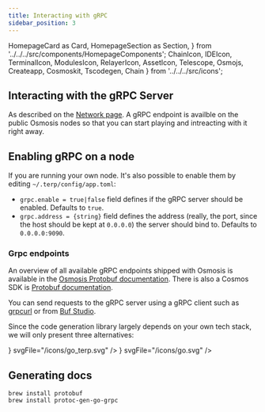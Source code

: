 ```yaml
---
title: Interacting with gRPC
sidebar_position: 3
---
```


  HomepageCard as Card,
  HomepageSection as Section,
} from '../../../src/components/HomepageComponents';
  ChainIcon,
  IDEIcon,
  TerminalIcon,
  ModulesIcon,
  RelayerIcon,
  AssetIcon,
  Telescope,
  Osmojs,
  Createapp,
  Cosmoskit,
  Tscodegen,
  Chain
} from '../../../src/icons';


## Interacting with the gRPC Server

As described on the [Network page](../../networks). A gRPC endpoint is availble on the public Osmosis nodes so that you can start playing and intreacting with it right away.

## Enabling gRPC on a node
If you are running your own node. It's also possible to enable them by editing  `~/.terp/config/app.toml`: 

* `grpc.enable = true|false` field defines if the gRPC server should be enabled. Defaults to `true`.
* `grpc.address = {string}` field defines the address (really, the port, since the host should be kept at `0.0.0.0`) the server should bind to. Defaults to `0.0.0.0:9090`.



### Grpc endpoints
An overview of all available gRPC endpoints shipped with Osmosis is available in the [Osmosis Protobuf documentation](https://buf.build/osmosis-labs/osmosis). There is also a Cosmos SDK is [Protobuf documentation](https://buf.build/cosmos/cosmos-sdk).

You can send requests to the gRPC server using a gRPC client such as [grpcurl](#grpcurl) or from [Buf Studio](./interact-grpc-buf-studio).


Since the code generation library largely depends on your own tech stack, we will only present three alternatives:



<Section title="Frontend SDK Libraries & Utilities" id="web-sdks" hasSubSections >

   <Section>
  <Card
    title="grpcurl"
    description="Ideal for generic debugging and testing"
    to="/apis/grpc/interact-grpc-curl"
    icon={<Osmojs />}
    svgFile="/icons/go_terp.svg"
  />
  <Card
    title="Buf Studio"
    description="An interactive web UI for all the gRPC and Protobuf services"
    to="/apis/grpc/interact-grpc-buf-studio"
    icon=""
    svgFile="/icons/buf.svg"
  />
  <Card
    title="gRPC Go"
    description="gRPC inside a Go program"
    to="/apis/grpc/interact-grpc-go"
    icon={<Telescope />}
    svgFile="/icons/go.svg"
  />

 
  </Section>

  </Section>


## Generating docs

```
brew install protobuf
brew install protoc-gen-go-grpc
```
